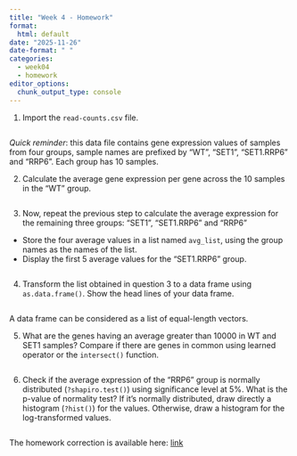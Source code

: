 ```yaml
---
title: "Week 4 - Homework"
format: 
  html: default
date: "2025-11-26"
date-format: " "
categories: 
  - week04
  - homework
editor_options: 
  chunk_output_type: console
---
```


1. Import the `read-counts.csv` file.

```r

```

*Quick reminder*:
this data file contains gene expression values of samples from four groups,
sample names are prefixed by "WT", "SET1", "SET1.RRP6" and "RRP6".
Each group has 10 samples.

2. Calculate the average gene expression per gene across the 10 samples in the "WT" group.

```r

```

3. Now, repeat the previous step to calculate the average expression for the remaining three groups: "SET1", "SET1.RRP6" and "RRP6"
- Store the four average values in a list named `avg_list`, using the group names as the names of the list.
- Display the first 5 average values for the "SET1.RRP6" group.

```r

```

4. Transform the list obtained in question 3 to a data frame using `as.data.frame()`.
Show the head lines of your data frame.

```r

```

:::{.callout-note}
A data frame can be considered as a list of equal-length vectors.
:::

5. What are the genes having an average greater than 10000 in WT and SET1 samples?
Compare if there are genes in common using learned operator or the `intersect()` function.

```r

```

6. Check if the average expression of the "RRP6" group
is normally distributed (`?shapiro.test()`) using significance level at 5%.
What is the p-value of normality test?
If it's normally distributed, draw directly a histogram (`?hist()`) for the values.
Otherwise, draw a histogram for the log-transformed values.

```r

```


The homework correction is available here:
[link](https://raw.githubusercontent.com/InforBio/ioc-r-2026/refs/heads/main/ioc_r/week04/.r_w04_work_corr.R){target='_blank'}